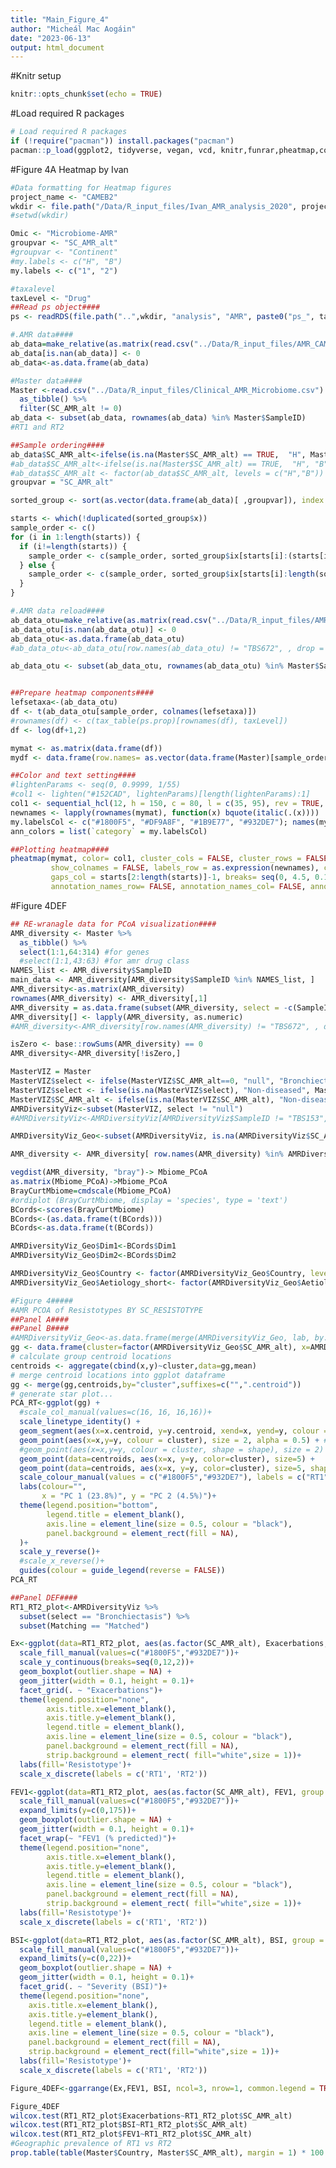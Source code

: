 ```yaml
---
title: "Main_Figure_4"
author: "Micheál Mac Aogáin"
date: "2023-06-13"
output: html_document
---
```

#Knitr setup
```r
knitr::opts_chunk$set(echo = TRUE)
```
#Load required R packages
```r
# Load required R packages
if (!require("pacman")) install.packages("pacman")
pacman::p_load(ggplot2, tidyverse, vegan, vcd, knitr,funrar,pheatmap,colorspace,ggpubr)
```

#Figure 4A Heatmap by Ivan
```r
#Data formatting for Heatmap figures
project_name <- "CAMEB2"
wkdir <- file.path("/Data/R_input_files/Ivan_AMR_analysis_2020", project_name)
#setwd(wkdir)

Omic <- "Microbiome-AMR"
groupvar <- "SC_AMR_alt"
#groupvar <- "Continent"
#my.labels <- c("H", "B")
my.labels <- c("1", "2")

#taxalevel
taxLevel <- "Drug"
##Read ps object####
ps <- readRDS(file.path("..",wkdir, "analysis", "AMR", paste0("ps_", taxLevel, ".RData")))

#.AMR data####
ab_data=make_relative(as.matrix(read.csv("../Data/R_input_files/AMR_CAMEB2_Drug.csv", row.names = 1)))*100 #load amr data - should rather be derive from Clinical_AMR_Microbiome.csv. Shouldn't need 'AMR_CAMEB2_Drug.csv' here
ab_data[is.nan(ab_data)] <- 0
ab_data<-as.data.frame(ab_data)

#Master data####
Master <-read.csv("../Data/R_input_files/Clinical_AMR_Microbiome.csv") %>%
  as_tibble() %>%
  filter(SC_AMR_alt != 0)
ab_data <- subset(ab_data, rownames(ab_data) %in% Master$SampleID)
#RT1 and RT2

##Sample ordering####
ab_data$SC_AMR_alt<-ifelse(is.na(Master$SC_AMR_alt) == TRUE,  "H", Master$SC_AMR_alt)
#ab_data$SC_AMR_alt<-ifelse(is.na(Master$SC_AMR_alt) == TRUE,  "H", "B")
#ab_data$SC_AMR_alt <- factor(ab_data$SC_AMR_alt, levels = c("H","B")) #set ranking for order of bars
groupvar = "SC_AMR_alt"

sorted_group <- sort(as.vector(data.frame(ab_data)[ ,groupvar]), index.return= TRUE)

starts <- which(!duplicated(sorted_group$x))
sample_order <- c()
for (i in 1:length(starts)) {
  if (i!=length(starts)) {
    sample_order <- c(sample_order, sorted_group$ix[starts[i]:(starts[i+1]-1)])
  } else {
    sample_order <- c(sample_order, sorted_group$ix[starts[i]:length(sorted_group$ix)])
  }
}

#.AMR data reload####
ab_data_otu=make_relative(as.matrix(read.csv("../Data/R_input_files/AMR_CAMEB2_Drug.csv", row.names = 1)))*100 #load drug-level data
ab_data_otu[is.nan(ab_data_otu)] <- 0
ab_data_otu<-as.data.frame(ab_data_otu)
#ab_data_otu<-ab_data_otu[row.names(ab_data_otu) != "TBS672", , drop = FALSE]

ab_data_otu <- subset(ab_data_otu, rownames(ab_data_otu) %in% Master$SampleID)


##Prepare heatmap components####
lefsetaxa<-(ab_data_otu)
df <- t(ab_data_otu[sample_order, colnames(lefsetaxa)])
#rownames(df) <- c(tax_table(ps.prop)[rownames(df), taxLevel])
df <- log(df+1,2)

mymat <- as.matrix(data.frame(df))
mydf <- data.frame(row.names= as.vector(data.frame(Master)[sample_order, "SampleID"]), category= as.vector(data.frame(Master)[sample_order, groupvar]))

##Color and text setting####
#lightenParams <- seq(0, 0.9999, 1/55)
#col1 <- lighten("#152CAD", lightenParams)[length(lightenParams):1]
col1 <- sequential_hcl(12, h = 150, c = 80, l = c(35, 95), rev = TRUE, power = 2)[c(3, rep(4, 2), rep(5,3), rep(6,4), rep(7,5), rep(8,6), rep(9,7), rep(10,8), rep(11,9), rep(12, 10))]
newnames <- lapply(rownames(mymat), function(x) bquote(italic(.(x))))
my.labelsCol <- c("#1800F5", "#DF9A8F", "#1B9E77", "#932DE7"); names(my.labelsCol) <- my.labels
ann_colors = list(`category` = my.labelsCol)

##Plotting heatmap####
pheatmap(mymat, color= col1, cluster_cols = FALSE, cluster_rows = FALSE, annotation_col = mydf, annotation_colors = ann_colors,
         show_colnames = FALSE, labels_row = as.expression(newnames), cellheight = 8, cellwidth = 3,
         gaps_col = starts[2:length(starts)]-1, breaks= seq(0, 4.5, 0.1),
         annotation_names_row= FALSE, annotation_names_col= FALSE, annotation_legend= FALSE, fontsize= 7)
```

#Figure 4DEF
```r
## RE-wranagle data for PCoA visualization####
AMR_diversity <- Master %>%
  as_tibble() %>%
  select(1:1,64:314) #for genes
  #select(1:1,43:63) #for amr drug class
NAMES_list <- AMR_diversity$SampleID
main_data <- AMR_diversity[AMR_diversity$SampleID %in% NAMES_list, ]
AMR_diversity<-as.matrix(AMR_diversity)
rownames(AMR_diversity) <- AMR_diversity[,1]
AMR_diversity = as.data.frame(subset(AMR_diversity, select = -c(SampleID) ))
AMR_diversity[] <- lapply(AMR_diversity, as.numeric)
#AMR_diversity<-AMR_diversity[row.names(AMR_diversity) != "TBS672", , drop = FALSE]

isZero <- base::rowSums(AMR_diversity) == 0
AMR_diversity<-AMR_diversity[!isZero,]

MasterVIZ = Master
MasterVIZ$select <- ifelse(MasterVIZ$SC_AMR_alt==0, "null", "Bronchiectasis")
MasterVIZ$select <- ifelse(is.na(MasterVIZ$select), "Non-diseased", MasterVIZ$select)
MasterVIZ$SC_AMR_alt <- ifelse(is.na(MasterVIZ$SC_AMR_alt), "Non-diseased", MasterVIZ$SC_AMR_alt)
AMRDiversityViz<-subset(MasterVIZ, select != "null")
#AMRDiversityViz<-AMRDiversityViz[AMRDiversityViz$SampleID != "TBS153", , drop = FALSE] #remove for gene level analysis

AMRDiversityViz_Geo<-subset(AMRDiversityViz, is.na(AMRDiversityViz$SC_AMR_alt) == FALSE & AMRDiversityViz$Matching == "Matched" )

AMR_diversity <- AMR_diversity[ row.names(AMR_diversity) %in% AMRDiversityViz_Geo$SampleID, ]

vegdist(AMR_diversity, "bray")-> Mbiome_PCoA
as.matrix(Mbiome_PCoA)->Mbiome_PCoA
BrayCurtMbiome=cmdscale(Mbiome_PCoA)
#ordiplot (BrayCurtMbiome, display = 'species', type = 'text')
BCords<-scores(BrayCurtMbiome)
BCords<-(as.data.frame(t(BCords)))
BCords<-as.data.frame(t(BCords))

AMRDiversityViz_Geo$Dim1<-BCords$Dim1
AMRDiversityViz_Geo$Dim2<-BCords$Dim2

AMRDiversityViz_Geo$Country <- factor(AMRDiversityViz_Geo$Country, levels = c("SG", "KL", "DD", "MI"))
AMRDiversityViz_Geo$Aetiology_short<- factor(AMRDiversityViz_Geo$Aetiology_short, levels=c("idiopathic", "postInfect", "postTB", "other"))

#Figure 4#####
#AMR PCOA of Resistotypes BY SC_RESISTOTYPE   
##Panel A####
##Panel B####
#AMRDiversityViz_Geo<-as.data.frame(merge(AMRDiversityViz_Geo, lab, by.x = 1, by.y = 0, all.x = TRUE)) #add in labels
gg <- data.frame(cluster=factor(AMRDiversityViz_Geo$SC_AMR_alt), x=AMRDiversityViz_Geo$Dim1, y=AMRDiversityViz_Geo$Dim2, grp=AMRDiversityViz_Geo$SC_AMR_alt)
# calculate group centroid locations
centroids <- aggregate(cbind(x,y)~cluster,data=gg,mean)
# merge centroid locations into ggplot dataframe
gg <- merge(gg,centroids,by="cluster",suffixes=c("",".centroid"))
# generate star plot...
PCA_RT<-ggplot(gg) +
  #scale_col_manual(values=c(16, 16, 16,16))+
  scale_linetype_identity() +
  geom_segment(aes(x=x.centroid, y=y.centroid, xend=x, yend=y, colour = cluster),alpha = 0.3)+
  geom_point(aes(x=x,y=y, colour = cluster), size = 2, alpha = 0.5) + #can add ",shape = shape" in aes to introduce shape to points.
  #geom_point(aes(x=x,y=y, colour = cluster, shape = shape), size = 2) +
  geom_point(data=centroids, aes(x=x, y=y, color=cluster), size=5) +
  geom_point(data=centroids, aes(x=x, y=y, color=cluster), size=5, shape = 13, colour = "black") +
  scale_colour_manual(values = c("#1800F5","#932DE7"), labels = c("RT1", "RT2"))+
  labs(colour="",  
       x = "PC 1 (23.8%)", y = "PC 2 (4.5%)")+
  theme(legend.position="bottom",
        legend.title = element_blank(),
        axis.line = element_line(size = 0.5, colour = "black"),
        panel.background = element_rect(fill = NA),
  )+
  scale_y_reverse()+
  #scale_x_reverse()+
  guides(colour = guide_legend(reverse = FALSE))
PCA_RT

##Panel DEF####
RT1_RT2_plot<-AMRDiversityViz %>%
  subset(select == "Bronchiectasis") %>%
  subset(Matching == "Matched")

Ex<-ggplot(data=RT1_RT2_plot, aes(as.factor(SC_AMR_alt), Exacerbations, group = as.factor(SC_AMR_alt), fill = as.factor(SC_AMR_alt)))+ 
  scale_fill_manual(values=c("#1800F5","#932DE7"))+ 
  scale_y_continuous(breaks=seq(0,12,2))+
  geom_boxplot(outlier.shape = NA) +
  geom_jitter(width = 0.1, height = 0.1)+
  facet_grid(. ~ "Exacerbations")+
  theme(legend.position="none",
        axis.title.x=element_blank(),
        axis.title.y=element_blank(),
        legend.title = element_blank(),
        axis.line = element_line(size = 0.5, colour = "black"),
        panel.background = element_rect(fill = NA),
        strip.background = element_rect( fill="white",size = 1))+
  labs(fill='Resistotype')+
  scale_x_discrete(labels = c('RT1', 'RT2'))

FEV1<-ggplot(data=RT1_RT2_plot, aes(as.factor(SC_AMR_alt), FEV1, group = as.factor(SC_AMR_alt), fill = as.factor(SC_AMR_alt)))+ 
  scale_fill_manual(values=c("#1800F5","#932DE7"))+ 
  expand_limits(y=c(0,175))+
  geom_boxplot(outlier.shape = NA) +
  geom_jitter(width = 0.1, height = 0.1)+
  facet_wrap(~ "FEV1 (% predicted)")+
  theme(legend.position="none",
        axis.title.x=element_blank(),
        axis.title.y=element_blank(),
        legend.title = element_blank(),
        axis.line = element_line(size = 0.5, colour = "black"),
        panel.background = element_rect(fill = NA),
        strip.background = element_rect( fill="white",size = 1))+
  labs(fill='Resistotype')+
  scale_x_discrete(labels = c('RT1', 'RT2'))

BSI<-ggplot(data=RT1_RT2_plot, aes(as.factor(SC_AMR_alt), BSI, group = as.factor(SC_AMR_alt), fill = as.factor(SC_AMR_alt)))+ 
  scale_fill_manual(values=c("#1800F5","#932DE7"))+ 
  expand_limits(y=c(0,22))+
  geom_boxplot(outlier.shape = NA) +
  geom_jitter(width = 0.1, height = 0.1)+
  facet_grid(. ~ "Severity (BSI)")+
  theme(legend.position="none",
    axis.title.x=element_blank(),
    axis.title.y=element_blank(),
    legend.title = element_blank(),
    axis.line = element_line(size = 0.5, colour = "black"),
    panel.background = element_rect(fill = NA),
    strip.background = element_rect(fill="white",size = 1))+
  labs(fill='Resistotype')+
  scale_x_discrete(labels = c('RT1', 'RT2'))

Figure_4DEF<-ggarrange(Ex,FEV1, BSI, ncol=3, nrow=1, common.legend = TRUE, legend="bottom")

Figure_4DEF
wilcox.test(RT1_RT2_plot$Exacerbations~RT1_RT2_plot$SC_AMR_alt)
wilcox.test(RT1_RT2_plot$BSI~RT1_RT2_plot$SC_AMR_alt)
wilcox.test(RT1_RT2_plot$FEV1~RT1_RT2_plot$SC_AMR_alt)
#Geographic prevalence of RT1 vs RT2
prop.table(table(Master$Country, Master$SC_AMR_alt), margin = 1) * 100


```